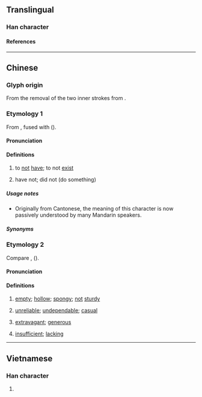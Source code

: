 {{character info/new}}
==Translingual==

===Han character===
{{Han char|rn=13|rad=冂|as=02|sn=4|four=40227|canj=KB,XKB|ids=⿸𠂇冂}}

====References====
{{Han ref|kx=0128.351|hdz=10096.170|uh=5187}}

----

==Chinese==

===Glyph origin===
From the removal of the two inner strokes from {{zh-l|*有|to have}}.

===Etymology 1===
{{zh-forms|alt=無,冒-Xiang}}
From {{ltc-l|無|to not have}}, fused with {{ltc-l|有|to have}} ({{zh-ref|Schuessler, 2007}}).

====Pronunciation====
{{zh-pron
|m=mǎo,mǒu
|c=mou5
|c-t=mau1
|h=pfs=mò;gd=mo2
|w=3mau
|x=mau5/mau6
|x_note=mau5 - “have not; did not”; mau6 - “to not have” (contraction of {{zh-l|*冇得}})
|cat=v
}}

====Definitions====
{{zh-hanzi}}

# {{lb|zh|dialectal Mandarin|Cantonese|dialectal Gan|Hakka|dialectal Wu|Xiang}} to [[not]] [[have]]; to not [[exist]]
#: {{zh-x|你 冇 女朋友？梗係 唔 信 啦！……或者 有。你 唔知 啫。|You '''don't have''' a girlfriend? Of course I don't believe you! ... Maybe you do have one, but you just don't know it.|C|ref={{w2|zh|陳慧嫻}}, {{w2|zh|紅茶館_(歌曲)|紅茶館}}}}
#: {{zh-x|冇 理由 㗎。|Impossible.|C}}
# {{lb|zh|dialectal Mandarin|Cantonese|Xiang}} have not; did not (do something) {{gloss|indicating non-completion of a verb}}
#: {{zh-x|我 冇 同 佢 講。|I '''did not''' tell him.|C}}
#: {{zh-x|佢 幾 個 月 都 冇 嚟。|He '''hasn't''' come for a few months.|C}}

=====Usage notes=====
* Originally from Cantonese, the meaning of this character is now passively understood by many Mandarin speakers.

=====Synonyms=====
{{zh-dial|沒有}}

===Etymology 2===
{{zh-forms}}
Compare {{cog|skb|||hollow; hole (in a tree, bamboo)|tr=phoong<sup>C2</sup>}}, {{cog|mkh-ban-pro|*pɔːŋ||hollow; flattened}} ({{zh-ref|Schuessler, 2007}}).

{{etystub|zh}}

====Pronunciation====
{{zh-pron
|h=pfs=phang;gd=pang4
|md=páng
|mn=phàⁿ
|mn-t=pan3
|cat=a
}}

====Definitions====
{{zh-hanzi}}

# {{lb|zh|Min|Hakka}} [[empty]]; [[hollow]]; [[spongy]]; [[not]] [[sturdy]]
#: {{zh-x|冇柴|'''porous''' wood|MN}}
# {{lb|zh|Min|Hakka}} [[unreliable]]; [[undependable]]; [[casual]]
# {{lb|zh|Min Nan}} [[extravagant]]; [[generous]]
#: {{zh-x|冇手|'''generous'''|MN}}
# {{lb|zh|Hakka}} [[insufficient]]; [[lacking]]

----

==Vietnamese==

===Han character===
{{vi-readings|reading=[[mậu]]|rs=冂02}}

# {{rfdef|vi|sort=冂02}}

{{cln|vi|Han tu}}